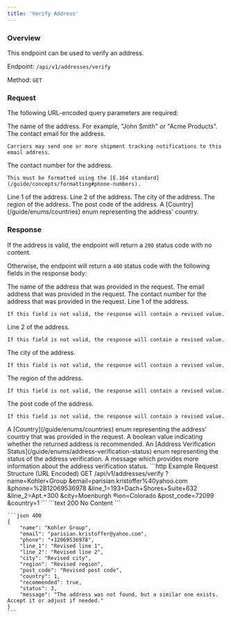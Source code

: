 ```yaml
---
title: 'Verify Address'
---
```


### Overview

This endpoint can be used to verify an address.

Endpoint: `/api/v1/addresses/verify`

Method: `GET`

### Request

The following URL-encoded query parameters are required:

<ResponseField name="name" type="string" required>
    The name of the address. For example, "John Smith" or "Acme Products".
</ResponseField>

<ResponseField name="email" type="string" required>
    The contact email for the address.

    Carriers may send one or more shipment tracking notifications to this email address.
</ResponseField>

<ResponseField name="phone" type="string" required>
    The contact number for the address.

    This must be formatted using the [E.164 standard](/guide/concepts/formatting#phone-numbers).
</ResponseField>

<ResponseField name="line_1" type="string" required>
    Line 1 of the address.
</ResponseField>

<ResponseField name="line_2" type="string">
    Line 2 of the address.
</ResponseField>

<ResponseField name="city" type="string" required>
    The city of the address.
</ResponseField>

<ResponseField name="region" type="string" required>
    The region of the address.
</ResponseField>

<ResponseField name="post_code" type="string" required>
    The post code of the address.
</ResponseField>

<ResponseField name="country" type="integer" required>
    A [Country](/guide/enums/countries) enum representing the address' country.
</ResponseField>


### Response

If the address is valid, the endpoint will return a `200` status code with no content.

Otherwise, the endpoint will return a `400` status code with the following fields in the response body:

<ResponseField name="name" type="string" required>
    The name of the address that was provided in the request.
</ResponseField>

<ResponseField name="email" type="string" required>
    The email address that was provided in the request.
</ResponseField>

<ResponseField name="phone" type="string" required>
    The contact number for the address that was provided in the request.
</ResponseField>

<ResponseField name="line_1" type="string" required>
    Line 1 of the address.

    If this field is not valid, the response will contain a revised value.
</ResponseField>

<ResponseField name="line_2" type="string">
    Line 2 of the address.

    If this field is not valid, the response will contain a revised value.
</ResponseField>

<ResponseField name="city" type="string" required>
    The city of the address.

    If this field is not valid, the response will contain a revised value.
</ResponseField>

<ResponseField name="region" type="string" required>
    The region of the address.

    If this field is not valid, the response will contain a revised value.
</ResponseField>

<ResponseField name="post_code" type="string" required>
    The post code of the address.

    If this field is not valid, the response will contain a revised value.
</ResponseField>

<ResponseField name="country" type="integer" required>
    A [Country](/guide/enums/countries) enum representing the address' country that was provided in the request.
</ResponseField>

<ResponseField name="recommended" type="boolean" required>
    A boolean value indicating whether the returned address is recommended.
</ResponseField>

<ResponseField name="status" type="integer" required>
    An [Address Verification Status](/guide/enums/address-verification-status) enum representing the status of the address verification.
</ResponseField>

<ResponseField name="message" type="string" required>
    A message which provides more information about the address verification status.
</ResponseField>

<RequestExample>
    ```http Example Request Structure (URL Encoded)
    GET /api/v1/addresses/verify
        ?name=Kohler+Group
        &email=parisian.kristoffer%40yahoo.com
        &phone=%2B12069536978
        &line_1=193+Dach+Shores+Suite+632
        &line_2=Apt.+300
        &city=Moenburgh
        &region=Colorado
        &post_code=72099
        &country=1
    ```
</RequestExample>

<ResponseExample>
    ```text 200
    No Content
    ```

    ```json 400
    {
        "name": "Kohler Group",
        "email": "parisian.kristoffer@yahoo.com",
        "phone": "+12069536978",
        "line_1": "Revised line 1",
        "line_2": "Revised line 2",
        "city": "Revised city",
        "region": "Revised region",
        "post_code": "Revised post code",
        "country": 1,
        "recommended": true,
        "status": 3,
        "message": "The address was not found, but a similar one exists. Accept it or adjust if needed."
    }
    ```
</ResponseExample>